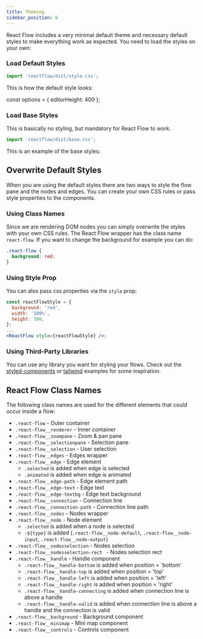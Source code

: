 ```yaml
---
title: Theming
sidebar_position: 6
---
```


React Flow includes a very minimal default theme and necessary default styles to make everything work as expected. You need to load the styles on your own:

### Load Default Styles

```js
import 'reactflow/dist/style.css';
```

This is how the default style looks:

const options = { editorHeight: 400 };

<CodeViewer codePath="example-flows/DefaultStyle" showEditor={false} options={options} />

### Load Base Styles

This is basically no styling, but mandatory for React Flow to work.

```js
import 'reactflow/dist/base.css';
```

This is an example of the base styles:

<CodeViewer codePath="example-flows/BaseStyle" showEditor={false} options={options} />

## Overwrite Default Styles

When you are using the default styles there are two ways to style the flow pane and the nodes and edges.
You can create your own CSS rules or pass style properties to the components.

### Using Class Names

Since we are rendering DOM nodes you can simply overwrite the styles with your own CSS rules.
The React Flow wrapper has the class name `react-flow`. If you want to change the background for example you can do:

```css
.react-flow {
  background: red;
}
```

### Using Style Prop

You can also pass css properties via the `style` prop:

```jsx
const reactFlowStyle = {
  background: 'red',
  width: '100%',
  height: 300,
};
...
<ReactFlow style={reactFlowStyle} />;
```

### Using Third-Party Libraries

You can use any library you want for styling your flows. Check out the [styled-components](/docs/examples/styling/styled-components/) or [tailwind](/docs/examples/styling/tailwind/) examples for some inspiration.

## React Flow Class Names

The following class names are used for the different elements that could occur inside a flow:

- `.react-flow` - Outer container
- `.react-flow__renderer` - Inner container
- `.react-flow__zoompane` - Zoom & pan pane
- `.react-flow__selectionpane` - Selection pane
- `.react-flow__selection` - User selection
- `.react-flow__edges` - Edges wrapper
- `.react-flow__edge` - Edge element
  - `.selected` is added when edge is selected
  - `.animated` is added when edge is animated
- `.react-flow__edge-path` - Edge element path
- `.react-flow__edge-text` - Edge text
- `.react-flow__edge-textbg` - Edge text background
- `.react-flow__connection` - Connection line
- `.react-flow__connection-path` - Connection line path
- `.react-flow__nodes` - Nodes wrapper
- `.react-flow__node` - Node element
  - `.selected` is added when a node is selected
  - `-${type}` is added (`.react-flow__node-default`, `.react-flow__node-input`, `.react-flow__node-output`)
- `.react-flow__nodesselection` - Nodes selection
- `.react-flow__nodesselection-rect ` - Nodes selection rect
- `.react-flow__handle` - Handle component
  - `.react-flow__handle-bottom` is added when position = 'bottom'
  - `.react-flow__handle-top` is added when position = 'top'
  - `.react-flow__handle-left` is added when position = 'left'
  - `.react-flow__handle-right` is added when position = 'right'
  - `.react-flow__handle-connecting` is added when connection line is above a handle
  - `.react-flow__handle-valid` is added when connection line is above a handle and the connection is valid
- `.react-flow__background` - Background component
- `.react-flow__minimap` - Mini map component
- `.react-flow__controls` - Controls component
